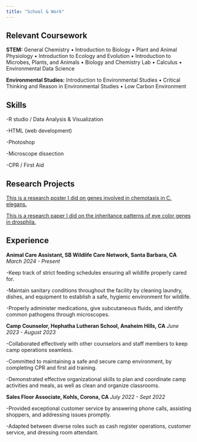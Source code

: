 ```yaml
---
title: "School & Work"
---
```


## Relevant Coursework 

**STEM:** General Chemistry • Introduction to Biology • Plant and Animal Physiology • Introduction to Ecology and Evolution • Introduction to Microbes, Plants, and Animals • Biology and Chemistry Lab • Calculus • Environmental Data Science

**Environmental Studies:** Introduction to Environmental Studies • Critical Thinking and Reason in Environmental Studies • Low Carbon Environment

## Skills 
-R studio / Data Analysis & Visualization 

-HTML (web development)

-Photoshop 

-Microscope dissection

-CPR / First Aid


## Research Projects
[This is a research poster I did on genes involved in chemotaxis in C. elegans.](https://acrobat.adobe.com/id/urn:aaid:sc:VA6C2:b4da062c-7ffd-4bd1-aaff-38b4f6e2ff3d)

[This is a research paper I did on the inheritance patterns of eye color genes in drosphila.](https://acrobat.adobe.com/id/urn:aaid:sc:VA6C2:c924079a-fb21-4e90-81e6-1b82147648ec)


## Experience

**Animal Care Assistant, SB Wildlife Care Network, Santa Barbara, CA** *March 2024 - Present*

-Keep track of strict feeding schedules ensuring all wildlife properly cared for.

-Maintain sanitary conditions throughout the facility by cleaning laundry, dishes, and equipment to establish a safe, hygienic environment for wildlife. 

-Properly administer medications, give subcutaneous fluids, and identify common pathogens through microscopes.

**Camp Counselor, Hephatha Lutheran School, Anaheim Hills, CA** *June 2023 - August 2023*

-Collaborated effectively with other counselors and staff members to keep camp operations seamless.

-Committed to maintaining a safe and secure camp environment, by completing CPR and first aid training.

-Demonstrated effective organizational skills to plan and coordinate camp activities and meals, as well as clean and organize classrooms.

**Sales Floor Associate, Kohls, Corona, CA** *July 2022 - Sept 2022*

-Provided exceptional customer service by answering phone calls, assisting shoppers, and addressing issues promptly.

-Adapted between diverse roles such as cash register operations, customer service, and dressing room attendant.
